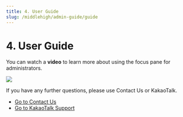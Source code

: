 ```yaml
---
title: 4. User Guide
slug: /middlehigh/admin-guide/guide
---
```



# 4. User Guide

You can watch a **video** to learn more about using the focus pane for administrators.

<Image src="/img/en/elementary/admin/04-01.jpg" size="lg" />

If you have any further questions, please use Contact Us or KakaoTalk.

- [Go to Contact Us](https://focuspang.com/ask.html)
- [Go to KakaoTalk Support](https://pf.kakao.com/_xjxgGDxj)
